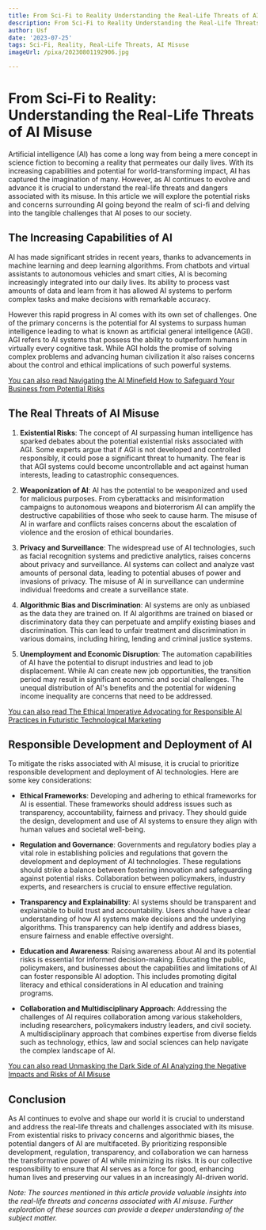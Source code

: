 ```yaml
---
title: From Sci-Fi to Reality Understanding the Real-Life Threats of AI Misuse
description: From Sci-Fi to Reality Understanding the Real-Life Threats of AI Misuse
author: Usf
date: '2023-07-25'
tags: Sci-Fi, Reality, Real-Life Threats, AI Misuse
imageUrl: /pixa/20230801192906.jpg

---
```

# From Sci-Fi to Reality: Understanding  the Real-Life Threats of AI Misuse

Artificial intelligence (AI) has come a long way from  being a mere concept in science fiction to becoming a reality that permeates our daily lives. With its increasing  capabilities and potential for world-transforming impact,  AI has captured the  imagination of many. However, as AI continues to evolve and advance it is crucial  to understand the real-life threats and dangers associated with its misuse. In this article we will explore the potential risks and concerns surrounding AI going beyond the realm  of sci-fi and delving  into the tangible challenges that AI poses to our  society.

## The Increasing Capabilities of AI

AI  has made significant strides in recent years, thanks to advancements in machine learning  and deep learning algorithms. From chatbots and virtual assistants to autonomous vehicles and smart cities, AI is becoming increasingly integrated into  our daily lives.  Its ability to  process vast amounts of data and learn from it  has allowed AI systems to perform complex tasks  and make decisions with remarkable accuracy.

However this rapid progress in AI comes with its own set of challenges. One of  the primary concerns is  the  potential for  AI systems to surpass human intelligence leading to what is known  as artificial general intelligence (AGI). AGI  refers to  AI systems  that possess  the ability to outperform humans in virtually every cognitive  task. While AGI holds the promise of solving complex problems and advancing human civilization  it also raises concerns about the control  and ethical implications of such powerful systems.

[You can also read Navigating the AI Minefield How to Safeguard Your Business from Potential Risks](Navigating%20the%20AI%20Minefield%20How%20to%20Safeguard%20Your%20Business%20from%20Potential%20Risks)


## The Real Threats of  AI Misuse

1. **Existential Risks**: The concept of  AI surpassing human intelligence has sparked debates about the potential existential  risks associated with AGI. Some experts argue that if AGI is not developed and controlled  responsibly, it could pose a significant threat to humanity. The  fear is that AGI systems could  become uncontrollable and  act against human interests, leading to catastrophic  consequences.

2. **Weaponization of AI**:  AI has the potential to be weaponized and used for malicious purposes.  From cyberattacks and misinformation  campaigns to autonomous weapons and bioterrorism AI can amplify the destructive capabilities of those who  seek to cause harm.  The misuse of AI in warfare and conflicts raises concerns about the escalation of violence and the erosion of ethical boundaries.

3. **Privacy  and Surveillance**: The widespread use of  AI technologies, such as facial recognition systems and predictive analytics, raises concerns about  privacy and surveillance. AI systems can collect and analyze vast amounts of personal data, leading to potential abuses of power and invasions  of privacy. The misuse of AI in surveillance can undermine individual freedoms and create a surveillance state.

4. **Algorithmic Bias and Discrimination**: AI systems  are only  as unbiased as the data they are trained on. If AI algorithms are trained on biased or discriminatory data they can  perpetuate and amplify existing biases and discrimination. This can lead to unfair treatment and discrimination in various domains, including hiring, lending and criminal  justice systems.

5. **Unemployment and Economic Disruption**: The automation capabilities of AI have  the potential to disrupt industries and lead to job displacement. While AI can create new job opportunities, the transition period may  result in significant economic and social challenges. The  unequal distribution of  AI's benefits and the potential for widening income inequality are concerns that need to  be addressed.

[You can also read The Ethical Imperative Advocating for Responsible AI  Practices  in Futuristic Technological Marketing](The%20Ethical%20Imperative%20Advocating%20for%20Responsible%20AI%20Practices%20in%20Futuristic%20Technological%20Marketing)


## Responsible Development and Deployment of AI

To mitigate the risks associated with  AI misuse, it is crucial  to prioritize responsible development  and deployment of AI technologies. Here are some key considerations:

- **Ethical Frameworks**: Developing and adhering  to ethical frameworks for AI is  essential. These frameworks should address issues such as transparency, accountability, fairness and privacy. They should guide the  design, development and use of  AI systems  to ensure they align with human values and societal well-being.

- **Regulation and Governance**: Governments  and  regulatory bodies play a vital role in establishing policies and regulations that govern the development and deployment of  AI technologies. These regulations should strike a balance between fostering  innovation and safeguarding against potential risks. Collaboration between policymakers, industry experts, and researchers is crucial to ensure effective  regulation.

-  **Transparency and Explainability**: AI  systems should be transparent and explainable to  build trust and accountability. Users should have a clear understanding of how AI systems make decisions and the  underlying algorithms. This transparency can help identify and address biases, ensure fairness and enable effective oversight.

- **Education and Awareness**: Raising awareness about AI and its potential risks is essential for informed decision-making. Educating the  public, policymakers, and businesses about the capabilities and limitations of AI can foster responsible AI adoption. This includes promoting digital literacy and ethical considerations in  AI education and training programs.

- **Collaboration and Multidisciplinary Approach**: Addressing the challenges of AI requires collaboration among various stakeholders, including researchers, policymakers industry  leaders, and civil society. A  multidisciplinary approach that combines expertise from diverse fields  such  as technology,  ethics, law and social sciences can help navigate the complex landscape of AI.

[You can also read  Unmasking the Dark Side of AI Analyzing the  Negative  Impacts and Risks of AI Misuse](Unmasking%20the%20Dark%20Side%20of%20AI%20Analyzing%20the%20Negative%20Impacts%20and%20Risks%20of%20AI%20Misuse)


## Conclusion

As AI  continues to evolve and shape our world it is crucial to understand and address the  real-life threats and challenges associated with its misuse. From existential  risks to privacy concerns and algorithmic biases, the potential dangers of AI are  multifaceted. By prioritizing responsible development,  regulation, transparency, and collaboration we can harness the transformative  power of AI while minimizing its risks.  It is our collective responsibility to ensure  that AI serves as a force for good, enhancing human lives and  preserving our values in an  increasingly AI-driven world.

*Note: The sources  mentioned in this article  provide valuable insights into the real-life threats and concerns  associated with AI misuse. Further exploration of these sources can provide a deeper understanding  of the subject  matter.*